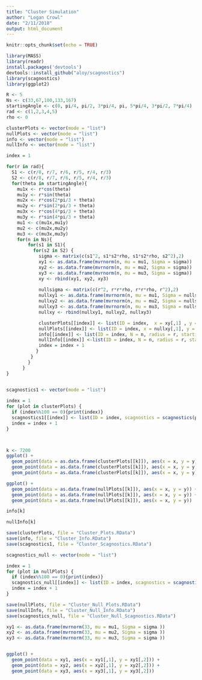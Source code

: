```yaml
---
title: "Cluster Simulation"
author: "Logan Crowl"
date: "2/11/2018"
output: html_document
---
```


```r
knitr::opts_chunk$set(echo = TRUE)
```

```r
library(MASS)
library(readr)
install.packages('devtools')
devtools::install_github("aloy/scagnostics")
library(scagnostics)
library(ggplot2)

```


```r
R <- 5 
Ns <- c(33,67,100,133,167)
startingAngle <- c(0, pi/4, pi/2, 3*pi/4, pi, 5*pi/4, 3*pi/2, 7*pi/4)
rad <- c(1,2,3,4,5)
rho <- 0

clusterPlots <- vector(mode = "list")
nullPlots <- vector(mode = "list")
info <- vector(mode = "list")
nullInfo <- vector(mode = "list")

index = 1

for(r in rad){
  S1 <- c(r/8, r/7, r/6, r/5, r/4, r/3)
  S2 <- c(r/8, r/7, r/6, r/5, r/4, r/3)
  for(theta in startingAngle){
    mu1x <- r*cos(theta)
    mu1y <- r*sin(theta)
    mu2x <- r*cos(2*pi/3 + theta) 
    mu2y <- r*sin(2*pi/3 + theta)
    mu3x <- r*cos(4*pi/3 + theta)
    mu3y <- r*sin(4*pi/3 + theta)
    mu1 <- c(mu1x,mu1y)
    mu2 <- c(mu2x,mu2y)
    mu3 <- c(mu3x,mu3y)
    for(n in Ns){
        for(s1 in S1){
          for(s2 in S2) {
            sigma <- matrix(c(s1^2, s1*s2*rho, s1*s2*rho, s2^2),2)
            xy1 <- as.data.frame(mvrnorm(n, mu = mu1, Sigma = sigma))
            xy2 <- as.data.frame(mvrnorm(n, mu = mu2, Sigma = sigma))
            xy3 <- as.data.frame(mvrnorm(n, mu = mu3, Sigma = sigma))
            xy <- rbind(xy1, xy2, xy3)
            
            nullsigma <- matrix(c(r^2, r*r*rho, r*r*rho, r^2),2)
            nullxy1 <- as.data.frame(mvrnorm(n, mu = mu1, Sigma = nullsigma))
            nullxy2 <- as.data.frame(mvrnorm(n, mu = mu2, Sigma = nullsigma))
            nullxy3 <- as.data.frame(mvrnorm(n, mu = mu3, Sigma = nullsigma))
            nullxy <- rbind(nullxy1, nullxy2, nullxy3)

            clusterPlots[[index]] <- list(ID = index,  x = xy[,1] , y = xy[,2])
            nullPlots[[index]] <- list(ID = index, x = nullxy[,1], y = nullxy[,2])
            info[[index]] <- list(ID = index, N = n, radius = r, startingAngle = theta,  sd1 = s1, sd2 = s2)
            nullInfo[[index]] <-list(ID = index, N = n, radius = r, startingAngle = theta,  sd1 = r, sd2 = r)
            index = index + 1
           }
         }
        }
      }
}
  

```


```r
scagnostics1 <- vector(mode = "list")

index = 1
for (plot in clusterPlots) {
  if (index%%100 == 0){print(index)}
  scagnostics1[[index]] <- list(ID = index, scagnostics = scagnostics(plot$x, plot$y)$s)
  index = index + 1
}



k <- 7200
ggplot() +
  geom_point(data = as.data.frame(clusterPlots[[k]]), aes(x = x, y = y)) + 
  geom_point(data = as.data.frame(clusterPlots[[k]]), aes(x = x, y = y)) + 
  geom_point(data = as.data.frame(clusterPlots[[k]]), aes(x = x, y = y))

ggplot() +
  geom_point(data = as.data.frame(nullPlots[[k]]), aes(x = x, y = y)) + 
  geom_point(data = as.data.frame(nullPlots[[k]]), aes(x = x, y = y)) + 
  geom_point(data = as.data.frame(nullPlots[[k]]), aes(x = x, y = y))

info[k]

nullInfo[k]

save(clusterPlots, file = "Cluster_Plots.RData")
save(info, file = "Cluster_Info.RData")
save(scagnostics1, file = "Cluster_Scagnostics.RData")

```

```r
scagnostics_null <- vector(mode = "list")

index = 1
for (plot in nullPlots) {
  if (index%%100 == 0){print(index)}
  scagnostics_null[[index]] <- list(ID = index, scagnostics = scagnostics(plot$x, plot$y)$s)
  index = index + 1
}

save(nullPlots, file = "Cluster_Null_Plots.RData")
save(nullInfo, file = "Cluster_Null_Info.RData")
save(scagnostics_null, file = "Cluster_Null_Scagnostics.RData")
```


```r
xy1 <- as.data.frame(mvrnorm(33, mu = mu1, Sigma = sigma ))
xy2 <- as.data.frame(mvrnorm(33, mu = mu2, Sigma = sigma ))
xy3 <- as.data.frame(mvrnorm(33, mu = mu3, Sigma = sigma ))


ggplot() +
  geom_point(data = xy1, aes(x = xy1[,1], y = xy1[,2])) + 
  geom_point(data = xy2, aes(x = xy2[,1], y = xy2[,2])) + 
  geom_point(data = xy3, aes(x = xy3[,1], y = xy3[,2]))
```